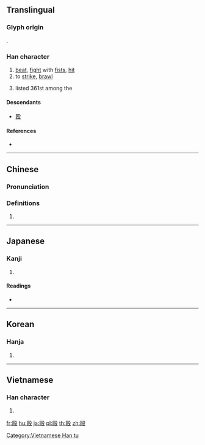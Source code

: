 {{also|殴}}
==Translingual==
{{ja-forms|[[殴]]|[[殴]]|毆}}
===Glyph origin===
{{Han etym}}
{{Han compound|區|殳|t2=action|ls=psc|c1=p|c2=s}}.

===Han character===
{{Han char|rn=79|rad=殳|as=11|sn=15|four=77747|canj=SRHNE|ids=⿰區殳}}

# [[beat]], [[fight]] with [[fist]]s, [[hit]]
# to [[strike]], [[brawl]]
# {{surname|lang=zh|dot=,}} listed 361st among the ''{{w|Hundred Family Surnames}}''

====Descendants====
* [[殴]]

====References====
* {{Han ref|kx=0587.150|dkj=16674|dj=0979.180|hdz=32165.040|uh=6BC6|ud=27590|bh=BCDE|bd=48350}}

----

==Chinese==
{{zh-forms|s=殴}}

===Pronunciation===
{{zh-pron
|m=ōu
|c=au2
|h=pfs=
|md=
|mn=ió
|w=
|mc=y
|oc=y
|cat=
}}

===Definitions===
{{zh-hanzi}}

# {{rfdef|lang=zh}}

----

==Japanese==

===Kanji===
{{ja-kanji|grade=|rs=殳11|style=ky|shin=殴}}

# {{defn|lang=ja|sort=殳11}}

====Readings====
* {{ja-readings|on=[[おう]] (ō), [[く]] (ku)|kun=[[なぐる]] (naguru)}}

----

==Korean==

===Hanja===
{{ko-hanja|hangeul=구|eumhun=|rv=gu|mr=ku|y=kwu}}

# {{defn|lang=ko|sort=殳11}}

----

==Vietnamese==

===Han character===
{{vi-readings|rs=殳11| hanviet = ẩu}}

# {{defn|lang=vi|sort=殳11}}

[[Category:Vietnamese Han tu]]

[[fr:毆]]
[[hu:毆]]
[[ja:毆]]
[[pl:毆]]
[[th:毆]]
[[zh:毆]]